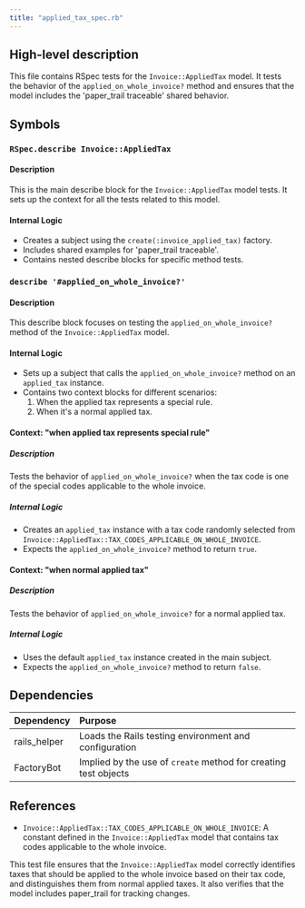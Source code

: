 ```yaml
---
title: "applied_tax_spec.rb"
---
```


## High-level description
This file contains RSpec tests for the `Invoice::AppliedTax` model. It tests the behavior of the `applied_on_whole_invoice?` method and ensures that the model includes the 'paper_trail traceable' shared behavior.

## Symbols

### `RSpec.describe Invoice::AppliedTax`
#### Description
This is the main describe block for the `Invoice::AppliedTax` model tests. It sets up the context for all the tests related to this model.

#### Internal Logic
- Creates a subject using the `create(:invoice_applied_tax)` factory.
- Includes shared examples for 'paper_trail traceable'.
- Contains nested describe blocks for specific method tests.

### `describe '#applied_on_whole_invoice?'`
#### Description
This describe block focuses on testing the `applied_on_whole_invoice?` method of the `Invoice::AppliedTax` model.

#### Internal Logic
- Sets up a subject that calls the `applied_on_whole_invoice?` method on an `applied_tax` instance.
- Contains two context blocks for different scenarios:
  1. When the applied tax represents a special rule.
  2. When it's a normal applied tax.

#### Context: "when applied tax represents special rule"
##### Description
Tests the behavior of `applied_on_whole_invoice?` when the tax code is one of the special codes applicable to the whole invoice.

##### Internal Logic
- Creates an `applied_tax` instance with a tax code randomly selected from `Invoice::AppliedTax::TAX_CODES_APPLICABLE_ON_WHOLE_INVOICE`.
- Expects the `applied_on_whole_invoice?` method to return `true`.

#### Context: "when normal applied tax"
##### Description
Tests the behavior of `applied_on_whole_invoice?` for a normal applied tax.

##### Internal Logic
- Uses the default `applied_tax` instance created in the main subject.
- Expects the `applied_on_whole_invoice?` method to return `false`.

## Dependencies
| Dependency | Purpose |
|:-----------|:--------|
| rails_helper | Loads the Rails testing environment and configuration |
| FactoryBot | Implied by the use of `create` method for creating test objects |

## References
- `Invoice::AppliedTax::TAX_CODES_APPLICABLE_ON_WHOLE_INVOICE`: A constant defined in the `Invoice::AppliedTax` model that contains tax codes applicable to the whole invoice.

This test file ensures that the `Invoice::AppliedTax` model correctly identifies taxes that should be applied to the whole invoice based on their tax code, and distinguishes them from normal applied taxes. It also verifies that the model includes paper_trail for tracking changes.